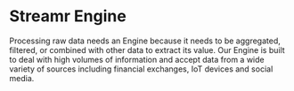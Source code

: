 
# Streamr Engine

Processing raw data needs an Engine because it needs to be aggregated, filtered, or combined with other data to extract its value. Our Engine is built to deal with high volumes of information and accept data from a wide variety of sources including financial exchanges, IoT devices and social media.
